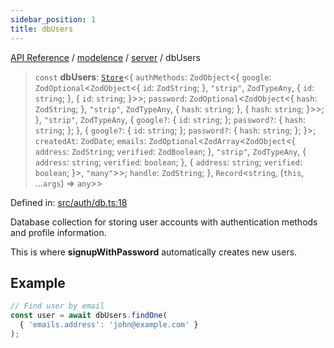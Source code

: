 ```yaml
---
sidebar_position: 1
title: dbUsers
---
```


[API Reference](/api-reference/modelence/server/variables/../../../index) / [modelence](/api-reference/modelence/server/variables/../../index) / [server](/api-reference/modelence/server/variables/../index) / dbUsers

> `const` **dbUsers**: [`Store`](/api-reference/modelence/server/variables/../classes/Store)\<\{ `authMethods`: `ZodObject`\<\{ `google`: `ZodOptional`\<`ZodObject`\<\{ `id`: `ZodString`; \}, `"strip"`, `ZodTypeAny`, \{ `id`: `string`; \}, \{ `id`: `string`; \}\>\>; `password`: `ZodOptional`\<`ZodObject`\<\{ `hash`: `ZodString`; \}, `"strip"`, `ZodTypeAny`, \{ `hash`: `string`; \}, \{ `hash`: `string`; \}\>\>; \}, `"strip"`, `ZodTypeAny`, \{ `google?`: \{ `id`: `string`; \}; `password?`: \{ `hash`: `string`; \}; \}, \{ `google?`: \{ `id`: `string`; \}; `password?`: \{ `hash`: `string`; \}; \}\>; `createdAt`: `ZodDate`; `emails`: `ZodOptional`\<`ZodArray`\<`ZodObject`\<\{ `address`: `ZodString`; `verified`: `ZodBoolean`; \}, `"strip"`, `ZodTypeAny`, \{ `address`: `string`; `verified`: `boolean`; \}, \{ `address`: `string`; `verified`: `boolean`; \}\>, `"many"`\>\>; `handle`: `ZodString`; \}, `Record`\<`string`, (`this`, ...`args`) => `any`\>\>

Defined in: [src/auth/db.ts:18](https://github.com/modelence/modelence/blob/479eb8fe96a16700018474b094fd04ee55c77fcc/packages/modelence/src/auth/db.ts#L18)

Database collection for storing user accounts with authentication methods and profile information.

This is where **signupWithPassword** automatically creates new users.

## Example

```typescript
// Find user by email
const user = await dbUsers.findOne(
  { 'emails.address': 'john@example.com' }
);
```
